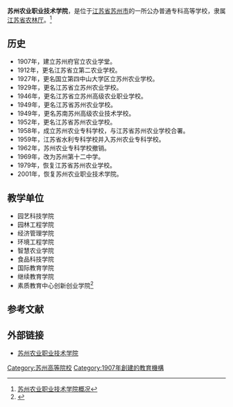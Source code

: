 {{高校
|name=苏州农业职业技术学院
|image=File:苏州农业职业技术学院.jpg
|logo=
|motto=励志耕耘 树木树人
|secretary=傅兵
|dean=苏士利
|type=公办
|established=1907年
|location=[[中华人民共和国|中国]][[江苏省|江苏省]][[苏州市|苏州市]]
|students=
|staff=
|campus=
|address=西园路279号
|telephone=
|area=800多亩
|sports=
|website=http://www.szai.com/
}}
'''苏州农业职业技术学院'''，是位于[[江苏省|江苏省]][[苏州市|苏州市]]的一所公办普通专科高等学校，隶属[[江苏省农林厅|江苏省农林厅]]。<ref>[http://www.szai.com/100c/zonglan/gaikuang.htm 苏州农业职业技术学院概况]{{dead link|date=2018年4月 |bot=InternetArchiveBot |fix-attempted=yes }}</ref>

==历史==
*1907年，建立苏州府官立农业学堂。
*1912年，更名江苏省立第二农业学校。
*1927年，更名国立第四中山大学区立苏州农业学校。
*1929年，更名江苏省立苏州农业学校。
*1946年，更名江苏省立苏州高级农业职业学校。
*1949年，更名江苏省苏州农业学校。
*1949年，更名苏南苏州高级农业技术学校。
*1952年，更名江苏省苏州农业学校。
*1958年，成立苏州农业专科学校，与江苏省苏州农业学校合署。
*1959年，江苏省水利专科学校并入苏州农业专科学校。
*1962年，苏州农业专科学校撤销。
*1969年，改为苏州第十二中学。
*1979年，恢复江苏省苏州农业学校。
*2001年，恢复苏州农业职业技术学院。

==教学单位==
* 园艺科技学院
*园林工程学院
*经济管理学院
*环境工程学院
*智慧农业学院
*食品科技学院
*国际教育学院
*继续教育学院
*素质教育中心创新创业学院<ref>{{Cite web|title=教学单位|url=https://www.szai.com/jgsz/jxdw.htm|access-date=2021-10-11|work=苏州农业职业技术学院}}</ref>

==参考文献==
{{reflist}}

==外部链接==
*[http://www.szai.com/ 苏州农业职业技术学院]

{{Univ-stub}}

{{江苏高等院校}}
[[Category:苏州高等院校|Category:苏州高等院校]]
[[Category:1907年創建的教育機構|Category:1907年創建的教育機構]]